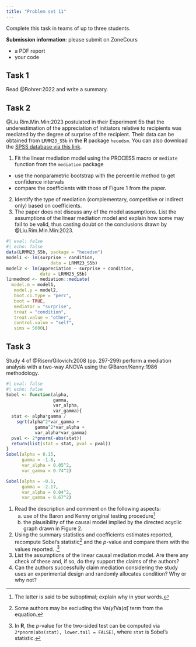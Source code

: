 ```yaml
---
title: "Problem set 11"
---
```


Complete this task in teams of up to three students.

**Submission information**: please submit on ZoneCours

-   a PDF report
-   your code

## Task 1

Read @Rohrer:2022 and write a summary.

## Task 2

@Liu.Rim.Min.Min:2023 postulated in their Experiment 5b that the underestimation of the appreciation of initiators relative to recipients was mediated by the degree of surprise of the recipient. Their data can be obtained from `LRMM23_S5b` in the **R** package `hecedsm`. You can also download the [SPSS database via this link](/files/data/SPSS/LRMM23_S5b.sav).

1. Fit the linear mediation model using the PROCESS macro or `mediate` function from the `mediation` package
  - use the nonparametric bootstrap with the percentile method to get confidence intervals
  - compare the coefficients with those of Figure 1 from the paper.
2. Identify the type of mediation (complementary, competitive or indirect only) based on coefficients.
3. The paper does not discuss any of the model assumptions.  List the assumptions of the linear mediation model and explain how some may fail to be valid, thus casting doubt on the conclusions drawn by @Liu.Rim.Min.Min:2023.


```r
#| eval: false
#| echo: false
data(LRMM23_S5b, package = "hecedsm")
model1 <- lm(surprise ~ condition,
                 data = LRMM23_S5b)
model2 <- lm(appreciation ~ surprise + condition,
             data = LRMM23_S5b)
linmedmod <- mediation::mediate(
  model.m = model1, 
   model.y = model2,
   boot.ci.type = "perc",
   boot = TRUE,
   mediator = "surprise",
   treat = "condition",
   treat.value = "other",
   control.value = "self",
   sims = 5000L)
```

## Task 3

Study 4 of @Risen/Gilovich:2008 (pp. 297-299) perform a mediation analysis with a two-way ANOVA using the @Baron/Kenny:1986 methodology. 

```r
#| eval: false
#| echo: false
Sobel <- function(alpha, 
                  gamma, 
                  var_alpha, 
                  var_gamma){
  stat <- alpha*gamma / 
    sqrt(alpha^2*var_gamma + 
           gamma^2*var_alpha + 
           var_alpha*var_gamma)
  pval <- 2*pnorm(-abs(stat))
  return(list(stat = stat, pval = pval))
}
Sobel(alpha = 0.15, 
      gamma = -1.8, 
      var_alpha = 0.05^2, 
      var_gamma = 0.74^2)

Sobel(alpha = -0.1, 
      gamma = -2.17, 
      var_alpha = 0.04^2, 
      var_gamma = 0.67^2)
```

1. Read the description and comment on the following aspects:
    a. use of the Baron and Kenny original testing procedure^[The latter is said to be suboptimal; explain why in your words.]
    b. the plausibility of the causal model implied by the directed acyclic graph drawn in Figure 2.
2. Using the summary statistics and coefficients estimates reported, recompute Sobel's statistic^[Some authors may be excluding the $\mathsf{Va}(\widehat{\gamma})\mathsf{Va}(\widehat{\alpha})$ term from the equation.] and the _p_-value and compare them with the values reported.
.^[In **R**, the $p$-value for the two-sided test can be computed via `2*pnorm(abs(stat), lower.tail = FALSE)`, where `stat` is Sobel's statistic.]
3. List the assumptions of the linear causal mediation model. Are there any check of these and, if so, do they support the claims of the authors? 
4. Can the authors successfully claim mediation considering the study uses an experimental design and randomly allocates condition? Why or why not?
